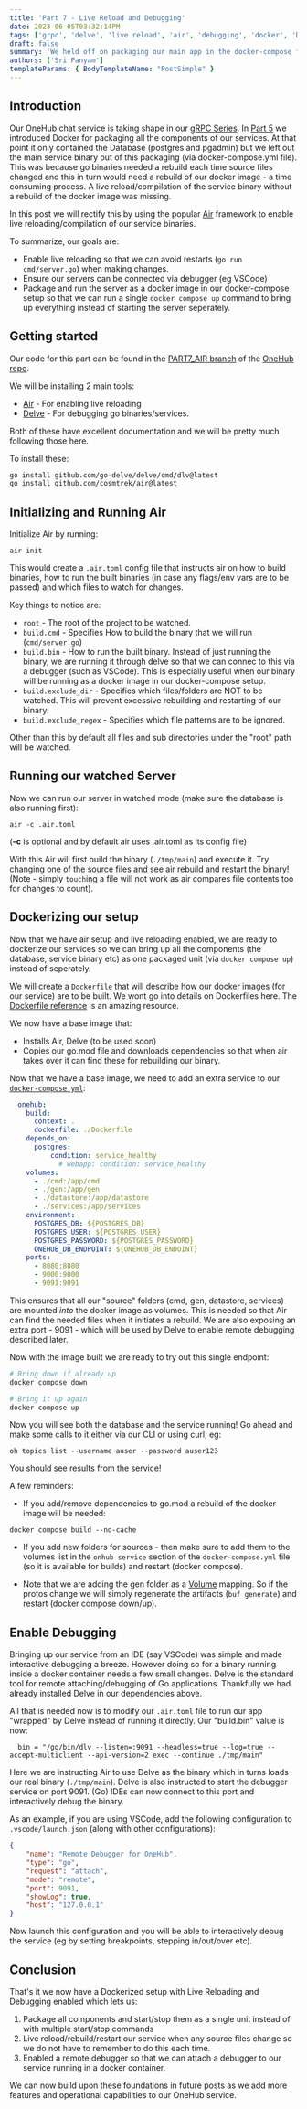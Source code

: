 ```yaml
---
title: 'Part 7 - Live Reload and Debugging'
date: 2023-06-05T03:32:14PM
tags: ['grpc', 'delve', 'live reload', 'air', 'debugging', 'docker', 'Dockerfile']
draft: false
summary: 'We held off on packaging our main app in the docker-compose file since go binaries could not be live reloaded (on file changes) by default.  We will use the popular Air framework to enable live reloading of our service on file changes and then package this via docker.  We will also enable remote debugging of these services running in Docker'
authors: ['Sri Panyam']
templateParams: { BodyTemplateName: "PostSimple" }
---
```


## Introduction

Our OneHub chat service is taking shape in our [gRPC Series](/blog/go-web-services/index).  In [Part 5]() we introduced Docker for packaging all the components of our services.  At that point it only contained the Database (postgres and pgadmin) but we left out the main service binary out of this packaging (via docker-compose.yml file).  This was because go binaries needed a rebuild each time source files changed and this in turn would need a rebuild of our docker image - a time consuming process.  A live reload/compilation of the service binary without a rebuild of the docker image was missing.

In this post we will rectify this by using the popular [Air](https://github.com/cosmtrek/air) framework to enable live reloading/compilation of our service binaries.

To summarize, our goals are:

* Enable live reloading so that we can avoid restarts (`go run cmd/server.go`) when making changes.
* Ensure our servers can be connected via debugger (eg VSCode)
* Package and run the server as a docker image in our docker-compose setup so that we can run a single `docker compose up` command to bring up everything instead of starting the server seperately.

## Getting started

Our code for this part can be found in the [PART7_AIR branch](https://github.com/panyam/onehub/tree/PART7_AIR) of the [OneHub repo](https://github.com/panyam/onehub).

We will be installing 2 main tools:

* [Air](https://github.com/cosmtrek/air) - For enabling live reloading
* [Delve](https://github.com/go-delve/delve) - For debugging go binaries/services.

Both of these have excellent documentation and we will be pretty much following those here.

To install these:

```bash
go install github.com/go-delve/delve/cmd/dlv@latest
go install github.com/cosmtrek/air@latest
```

## Initializing and Running Air

Initialize Air by running:

```
air init
```

This would create a `.air.toml` config file that instructs air on how to build binaries, how to run the built binaries (in case any flags/env vars are to be passed) and which files to watch for changes.

<CodeEmbed
  title="Modified .air.toml"
  language="yaml"
  url="https://raw.githubusercontent.com/panyam/onehub/2c3888a6e48625d2107b835ce26f01a0ee73aceb/.air.toml"
  height="300px"
  style="height: 300px; overflow: scroll"
/>

Key things to notice are:

* `root` - The root of the project to be watched.
* `build.cmd` - Specifies How to build the binary that we will run (`cmd/server.go`)
* `build.bin` - How to run the built binary.  Instead of just running the binary, we are running it through delve so that we can connec to this via a debugger (such as VSCode).  This is especially useful when our binary will be running as a docker image in our docker-compose setup.
* `build.exclude_dir` - Specifies which files/folders are NOT to be watched.  This will prevent excessive rebuilding and restarting of our binary.
* `build.exclude_regex` - Specifies which file patterns are to be ignored.

Other than this by default all files and sub directories under the "root" path will be watched.

## Running our watched Server

Now we can run our server in watched mode (make sure the database is also running first):

```
air -c .air.toml
```

(**-c** is optional and by default air uses .air.toml as its config file)

With this Air will first build the binary (`./tmp/main`) and execute it.  Try changing one of the source files and see air rebuild and restart the binary!  (Note - simply `touch`ing a file will not work as air compares file contents too for changes to count).

## Dockerizing our setup

Now that we have air setup and live reloading enabled, we are ready to dockerize our services so we can bring up all the components (the database, service binary etc) as one packaged unit (via `docker compose up`) instead of seperately.

We will create a `Dockerfile` that will describe how our docker images (for our service) are to be built.  We wont go into details on Dockerfiles here.   The [Dockerfile reference](https://docs.docker.com/engine/reference/builder/) is an amazing resource.

<CodeEmbed
  title="Service Dockerfile"
  language="yaml"
  url="https://raw.githubusercontent.com/panyam/onehub/PART7_AIR/Dockerfile"
  height="300px"
  style="height: 300px; overflow: scroll"
/>

We now have a base image that:

* Installs Air, Delve (to be used soon)
* Copies our go.mod file and downloads dependencies so that when air takes over it can find these for rebuilding our binary.

Now that we have a base image, we need to add an extra service to our [`docker-compose.yml`](https://github.com/panyam/onehub/blob/PART7_AIR/docker-compose.yml):

```yaml
  onehub:
    build:
      context: .
      dockerfile: ./Dockerfile
    depends_on:
      postgres:
          condition: service_healthy
            # webapp: condition: service_healthy
    volumes:
      - ./cmd:/app/cmd
      - ./gen:/app/gen
      - ./datastore:/app/datastore
      - ./services:/app/services
    environment:
      POSTGRES_DB: ${POSTGRES_DB}
      POSTGRES_USER: ${POSTGRES_USER}
      POSTGRES_PASSWORD: ${POSTGRES_PASSWORD}
      ONEHUB_DB_ENDPOINT: ${ONEHUB_DB_ENDOINT}
    ports:
      - 8080:8080
      - 9000:9000
      - 9091:9091
```

This ensures that all our "source" folders (cmd, gen, datastore, services) are mounted *into* the docker image as volumes.  This is needed so that Air can find the needed files when it initiates a rebuild.   We are also exposing an extra port - 9091 - which will be used by Delve to enable remote debugging described later.

Now with the image built we are ready to try out this single endpoint:

```bash
# Bring down if already up
docker compose down

# Bring it up again
docker compose up
```

Now you will see both the database and the service running!   Go ahead and make some calls to it either via our CLI or using curl, eg:

```
oh topics list --username auser --password auser123
```

You should see results from the service!

A few reminders:

* If you add/remove dependencies to go.mod a rebuild of the docker image will be needed:

```
docker compose build --no-cache
```

* If you add new folders for sources - then make sure to add them to the volumes list in the `onhub service` section of the `docker-compose.yml` file (so it is available for builds) and restart (docker compose).

* Note that we are adding the gen folder as a [Volume](https://docs.docker.com/storage/volumes/) mapping.  So if the protos change we will simply regenerate the artifacts (`buf generate`) and restart (docker compose down/up).

## Enable Debugging

Bringing up our service from an IDE (say VSCode) was simple and made interactive debugging a breeze.   However doing so for a binary running inside a docker container needs a few small changes.   Delve is the standard tool for remote attaching/debugging of Go applications.   Thankfully we had already installed Delve in our dependencies above.

All that is needed now is to modify our `.air.toml` file to run our app "wrapped" by Delve instead of running it directly.  Our "build.bin" value is now:

```
  bin = "/go/bin/dlv --listen=:9091 --headless=true --log=true --accept-multiclient --api-version=2 exec --continue ./tmp/main"
```

Here we are instructing Air to use Delve as the binary which in turns loads our real binary (`./tmp/main`).   Delve is also instructed to start the debugger service on port 9091.  (Go) IDEs can now connect to this port and interactively debug the binary.

As an example, if you are using VSCode, add the following configuration to `.vscode/launch.json` (along with other configurations):

```json
{
    "name": "Remote Debugger for OneHub",
    "type": "go",
    "request": "attach",
    "mode": "remote",
    "port": 9091,
    "showLog": true,
    "host": "127.0.0.1"
}
```

Now launch this configuration and you will be able to interactively debug the service (eg by setting breakpoints, stepping in/out/over etc).

## Conclusion 

That's it we now have a Dockerized setup with Live Reloading and Debugging enabled which lets us:

1. Package all components and start/stop them as a single unit instead of with multiple start/stop commands
2. Live reload/rebuild/restart our service when any source files change so we do not have to remember to do this each time.
3. Enabled a remote debugger so that we can attach a debugger to our service running in a docker container.

We can now build upon these foundations in future posts as we add more features and operational capabilities to our OneHub service.

